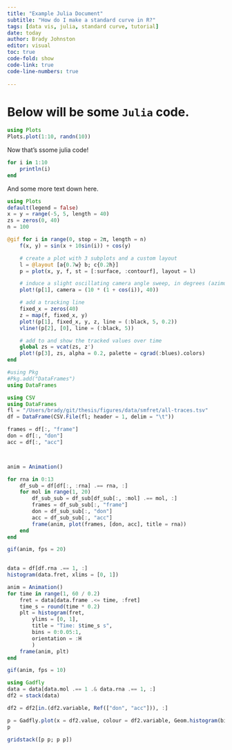 ```yaml
---
title: "Example Julia Document"
subtitle: "How do I make a standard curve in R?"
tags: [data vis, julia, standard curve, tutorial]
date: today
author: Brady Johnston
editor: visual
toc: true
code-fold: show
code-link: true
code-line-numbers: true  
  
---
```


# Below will be some `Julia` code.

```julia
using Plots
Plots.plot(1:10, randn(10))
```

Now that's ssome julia code!

```julia

for i in 1:10
    println(i)
end
```

And some more text down here.

```julia
using Plots
default(legend = false)
x = y = range(-5, 5, length = 40)
zs = zeros(0, 40)
n = 100

@gif for i in range(0, stop = 2π, length = n)
    f(x, y) = sin(x + 10sin(i)) + cos(y)

    # create a plot with 3 subplots and a custom layout
    l = @layout [a{0.7w} b; c{0.2h}]
    p = plot(x, y, f, st = [:surface, :contourf], layout = l)

    # induce a slight oscillating camera angle sweep, in degrees (azimuth, altitude)
    plot!(p[1], camera = (10 * (1 + cos(i)), 40))

    # add a tracking line
    fixed_x = zeros(40)
    z = map(f, fixed_x, y)
    plot!(p[1], fixed_x, y, z, line = (:black, 5, 0.2))
    vline!(p[2], [0], line = (:black, 5))

    # add to and show the tracked values over time
    global zs = vcat(zs, z')
    plot!(p[3], zs, alpha = 0.2, palette = cgrad(:blues).colors)
end
```

```julia
#using Pkg
#Pkg.add("DataFrames")
using DataFrames
```

```julia
using CSV
using DataFrames
fl = "/Users/brady/git/thesis/figures/data/smfret/all-traces.tsv"
df = DataFrame(CSV.File(fl; header = 1, delim = "\t"))
```

```julia
frames = df[:, "frame"]
don = df[:, "don"]
acc = df[:, "acc"]



anim = Animation()

for rna in 0:13
    df_sub = df[df[:, :rna] .== rna, :]
    for mol in range(1, 20)
        df_sub_sub = df_sub[df_sub[:, :mol] .== mol, :]
        frames = df_sub_sub[:, "frame"]
        don = df_sub_sub[:, "don"]
        acc = df_sub_sub[:, "acc"]
        frame(anim, plot(frames, [don, acc], title = rna))
    end
end 

gif(anim, fps = 20)
        

```

```julia
data = df[df.rna .== 1, :]
histogram(data.fret, xlims = [0, 1])

anim = Animation()
for time in range(1, 60 / 0.2)
    fret = data[data.frame .<= time, :fret]
    time_s = round(time * 0.2)
    plt = histogram(fret, 
        ylims = [0, 1], 
        title = "Time: $time_s s",
        bins = 0:0.05:1, 
        orientation = :H
        )
    frame(anim, plt)
end

gif(anim, fps = 10)
```

```julia
using Gadfly
data = data[data.mol .== 1 .& data.rna .== 1, :]
df2 = stack(data)

df2 = df2[in.(df2.variable, Ref(["don", "acc"])), :]

p = Gadfly.plot(x = df2.value, colour = df2.variable, Geom.histogram(bincount = 20))
p

```

```julia
gridstack([p p; p p])
```